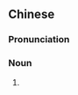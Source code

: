 {{also|蹦蹦牀}}
==Chinese==
{{zh-forms|t2=蹦蹦牀}}

===Pronunciation===
{{zh-pron
|m=bèngbèngchuáng,tl2=y
|cat=n
}}

===Noun===
{{zh-noun}}

# {{lb|zh|informal}} {{zh-alt-name|蹦床|[[trampoline]]}}